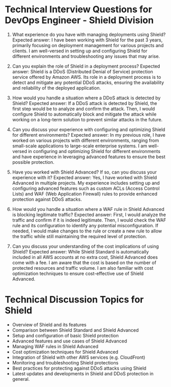 

# Technical Interview Questions for DevOps Engineer - Shield Division

1. What experience do you have with managing deployments using Shield?
Expected answer: I have been working with Shield for the past 3 years, primarily focusing on deployment management for various projects and clients. I am well-versed in setting up and configuring Shield for different environments and troubleshooting any issues that may arise.

2. Can you explain the role of Shield in a deployment process?
Expected answer: Shield is a DDoS (Distributed Denial of Service) protection service offered by Amazon AWS. Its role in a deployment process is to detect and mitigate any potential DDoS attacks, ensuring the availability and reliability of the deployed application.

3. How would you handle a situation where a DDoS attack is detected by Shield?
Expected answer: If a DDoS attack is detected by Shield, the first step would be to analyze and confirm the attack. Then, I would configure Shield to automatically block and mitigate the attack while working on a long-term solution to prevent similar attacks in the future.

4. Can you discuss your experience with configuring and optimizing Shield for different environments?
Expected answer: In my previous role, I have worked on various projects with different environments, ranging from small-scale applications to large-scale enterprise systems. I am well-versed in configuring and optimizing Shield for different environments and have experience in leveraging advanced features to ensure the best possible protection.

5. Have you worked with Shield Advanced? If so, can you discuss your experience with it?
Expected answer: Yes, I have worked with Shield Advanced in multiple projects. My experience includes setting up and configuring advanced features such as custom ACLs (Access Control Lists) and WAF (Web Application Firewall) rules to provide enhanced protection against DDoS attacks.

6. How would you handle a situation where a WAF rule in Shield Advanced is blocking legitimate traffic?
Expected answer: First, I would analyze the traffic and confirm if it is indeed legitimate. Then, I would check the WAF rule and its configuration to identify any potential misconfiguration. If needed, I would make changes to the rule or create a new rule to allow the traffic while still maintaining the required level of protection.

7. Can you discuss your understanding of the cost implications of using Shield?
Expected answer: While Shield Standard is automatically included in all AWS accounts at no extra cost, Shield Advanced does come with a fee. I am aware that the cost is based on the number of protected resources and traffic volume. I am also familiar with cost optimization techniques to ensure cost-effective use of Shield Advanced.

# Technical Discussion Topics for Shield

- Overview of Shield and its features
- Comparison between Shield Standard and Shield Advanced
- Setup and configuration of basic Shield protection
- Advanced features and use cases of Shield Advanced
- Managing WAF rules in Shield Advanced
- Cost optimization techniques for Shield Advanced
- Integration of Shield with other AWS services (e.g. CloudFront)
- Monitoring and troubleshooting Shield protections
- Best practices for protecting against DDoS attacks using Shield
- Latest updates and developments in Shield and DDoS protection in general.